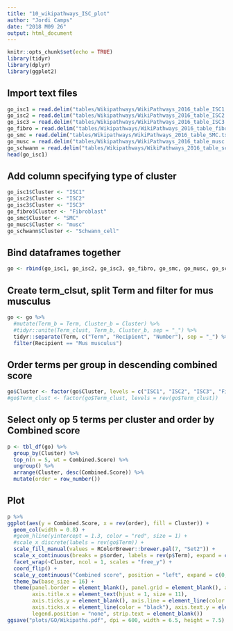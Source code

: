 ```yaml
---
title: "10_wikipathways_ISC_plot"
author: "Jordi Camps"
date: "2018 M09 26"
output: html_document
---
```


```r
knitr::opts_chunk$set(echo = TRUE)
library(tidyr)
library(dplyr)
library(ggplot2)
```

## Import text files
```r
go_isc1 = read.delim("tables/Wikipathways/WikiPathways_2016_table_ISC1.txt", header = TRUE)
go_isc2 = read.delim("tables/Wikipathways/WikiPathways_2016_table_ISC2.txt", header = TRUE)
go_isc3 = read.delim("tables/Wikipathways/WikiPathways_2016_table_ISC3.txt", header = TRUE)
go_fibro = read.delim("tables/Wikipathways/WikiPathways_2016_table_fibroblast.txt", header = TRUE)
go_smc = read.delim("tables/Wikipathways/WikiPathways_2016_table_SMC.txt", header = TRUE)
go_musc = read.delim("tables/Wikipathways/WikiPathways_2016_table_musc.txt", header = TRUE)
go_schwann = read.delim("tables/Wikipathways/WikiPathways_2016_table_schwann_cell.txt", header = TRUE)
head(go_isc1)
```

## Add column specifying type of cluster
```r
go_isc1$Cluster <- "ISC1"
go_isc2$Cluster <- "ISC2"
go_isc3$Cluster <- "ISC3"
go_fibro$Cluster <- "Fibroblast"
go_smc$Cluster <- "SMC"
go_musc$Cluster <- "musc"
go_schwann$Cluster <- "Schwann_cell"
```

## Bind dataframes together
```r
go <- rbind(go_isc1, go_isc2, go_isc3, go_fibro, go_smc, go_musc, go_schwann)
```

## Create term_clsut, split Term and filter for mus musculus
```r
go <- go %>%
  #mutate(Term_b = Term, Cluster_b = Cluster) %>%
  #tidyr::unite(Term_clust, Term_b, Cluster_b, sep = "_") %>%
  tidyr::separate(Term, c("Term", "Recipient", "Number"), sep = "_") %>%
  filter(Recipient == "Mus musculus")
```

## Order terms per group in descending combined score
```r
go$Cluster <- factor(go$Cluster, levels = c("ISC1", "ISC2", "ISC3", "Fibroblast", "SMC", "musc", "Schwann_cell"))
#go$Term_clust <- factor(go$Term_clust, levels = rev(go$Term_clust))
```

## Select only op 5 terms per  cluster and order by Combined score
```r
p <- tbl_df(go) %>%
  group_by(Cluster) %>%
  top_n(n = 5, wt = Combined.Score) %>%
  ungroup() %>%
  arrange(Cluster, desc(Combined.Score)) %>%
  mutate(order = row_number())
```

## Plot
```r
p %>%
ggplot(aes(y = Combined.Score, x = rev(order), fill = Cluster)) +
  geom_col(width = 0.8) + 
  #geom_hline(yintercept = 1.3, color = "red", size = 1) +
  #scale_x_discrete(labels = rev(go$Term)) +
  scale_fill_manual(values = RColorBrewer::brewer.pal(7, "Set2")) +
  scale_x_continuous(breaks = p$order, labels = rev(p$Term), expand = c(0, 0)) +
  facet_wrap(~Cluster, ncol = 1, scales = "free_y") +
  coord_flip() +
  scale_y_continuous("Combined score", position = "left", expand = c(0, 0)) +
  theme_bw(base_size = 16) +
  theme(panel.border = element_blank(), panel.grid = element_blank(), axis.title.y = element_blank(), 
        axis.title.x = element_text(hjust = 1, size = 11),
        axis.ticks.y = element_blank(), axis.line = element_line(color = "black"), axis.text = element_text(color = "black", size = 11),
        axis.ticks.x = element_line(color = "black"), axis.text.y = element_text(hjust = 1, vjust = 0.3), strip.background = element_blank(),
        legend.position = "none", strip.text = element_blank())
ggsave("plots/GO/Wikipaths.pdf", dpi = 600, width = 6.5, height = 7.5)
```



